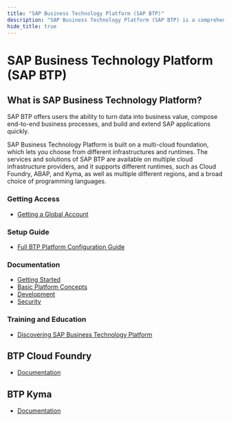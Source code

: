 ```yaml
---
title: "SAP Business Technology Platform (SAP BTP)"
description: "SAP Business Technology Platform (SAP BTP) is a comprehensive cloud platform that provides a unified set of services and tools for building, deploying, and managing enterprise applications."
hide_title: true
---
```



<PageViewTracker featureName="TECHNOLOGY_SAP_BTP" />

<div className="hero-header">
  <h1>SAP Business Technology Platform (SAP BTP)</h1>
</div>

## What is SAP Business Technology Platform?

SAP BTP offers users the ability to turn data into business value, compose end-to-end business processes, and build and extend SAP applications quickly.

SAP Business Technology Platform is built on a multi-cloud foundation, which lets you choose from different infrastructures and runtimes. The services and solutions of SAP BTP are available on multiple cloud infrastructure providers, and it supports different runtimes, such as Cloud Foundry, ABAP, and Kyma, as well as multiple different regions, and a broad choice of programming languages.

### Getting Access

- [Getting a Global Account](https://help.sap.com/docs/btp/sap-business-technology-platform/getting-global-account)

### Setup Guide

- [Full BTP Platform Configuration Guide](https://help.sap.com/doc/b1c50e8b4e94460e9ddba87cb9777f8c/)

### Documentation

- [Getting Started](https://help.sap.com/docs/BTP/65de2977205c403bbc107264b8eccf4b/144e1733d0d64d58a7176e817fa6aeb3.html?locale=en-US&state=PRODUCTION&version=Cloud)
- [Basic Platform Concepts](https://help.sap.com/docs/BTP/65de2977205c403bbc107264b8eccf4b/73beb06e127f4e47b849aa95344aabe1.html?locale=en-US&state=PRODUCTION&version=Cloud)
- [Development](https://help.sap.com/docs/BTP/65de2977205c403bbc107264b8eccf4b/c2fec62b49fa43b8bd945c85ecc2e5bd.html?locale=en-US&state=PRODUCTION&version=Cloud)
- [Security](https://help.sap.com/docs/BTP/65de2977205c403bbc107264b8eccf4b/e129aa20c78c4a9fb379b9803b02e5f6.html?locale=en-US&state=PRODUCTION&version=Cloud)

### Training and Education

- [Discovering SAP Business Technology Platform](https://learning.sap.com/learning-journeys/discover-sap-business-technology-platform)

## BTP Cloud Foundry

- [Documentation](https://help.sap.com/docs/btp/sap-business-technology-platform/cloud-foundry-environment)

## BTP Kyma

- [Documentation](https://help.sap.com/docs/btp/sap-business-technology-platform/kyma-environment)
